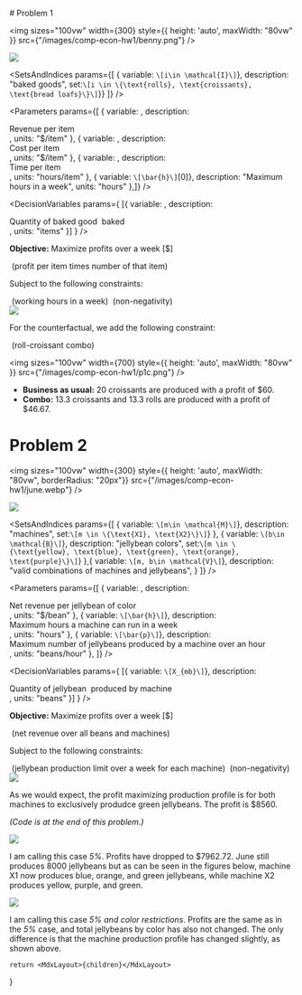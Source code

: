 

<Heading 
    leftText="Fall 2024" 
    centerText="EBGN645 Computational Economics - HW 1"
    rightText="David Baker"
/>

<div>
# Problem 1

<img
    sizes="100vw"
    width={300}
    style={{ height: 'auto', maxWidth: "80vw" }}
    src={"/images/comp-econ-hw1/benny.png"}
/>

![](/images/comp-econ-hw1/p1.png)

<SetsAndIndices params={[
    {
        variable: <Math>{(s=>s.raw)`\[i\in \mathcal{I}\]`}</Math>, 
        description: "baked goods",
        set:<Math>{(s=>s.raw)`\[i \in \{\text{rolls}, \text{croissants}, \text{bread loafs}\}\]`}</Math>}
    ]}
/>

<Parameters params={[
    { variable: <Math>\[r_i\]</Math>, description: <div>Revenue per item <Math>\[i\]</Math></div>, units: "$/item" },
    { variable: <Math>\[c_i\]</Math>, description: <div>Cost per item <Math>\[i\]</Math></div>, units: "$/item" },
    { variable: <Math>\[h_i\]</Math>, description: <div>Time per item <Math>\[i\]</Math></div>, units: "hours/item" },
    { variable: <Math>{(s=>s.raw)`\[\bar{h}\]`[0]}</Math>, description: "Maximum hours in a week", units: "hours" },]}
/>

<DecisionVariables params={
    [{ variable: <Math>\[X_i\]</Math>, description: <div>Quantity of baked good <Math>\[i\]</Math> baked</div>, units: "items" }]
} />


**Objective:** Maximize profits over a week [$]

<TwoColumnEquations>
    <Equation eqkey="profitbakery">
        <Math>{(s=>s.raw)`\[\sum_{i \in \mathcal{I}} (r_i - c_i) X_i\]`[0]}</Math>
        (profit per item times number of that item)
    </Equation>
</TwoColumnEquations>


Subject to the following constraints:

<TwoColumnEquations>
    <Equation eqkey="working-hours">
        <Math>{(s=>s.raw)`\[\sum_{i \in \mathcal{I}} h_i  X_i \leq \bar{h}\]`[0]}</Math>
        (working hours in a week)
    </Equation>
    <Equation eqkey="nnn1">
        <Math>{(s=>s.raw)`\[X_i \geq 0 \quad \forall \ i \in \mathcal{I}\]`[0]}</Math>
        (non-negativity)
    </Equation>
</TwoColumnEquations>


<br />
<img
    sizes="100vw"
    width={700}
    style={{ height: 'auto', maxWidth: "80vw" }}
    src={"/images/comp-econ-hw1/p1b.png"}
/>

For the counterfactual, we add the following constraint:

<TwoColumnEquations>
    <Equation eqkey="rc-combo">
        <Math>{(s=>s.raw)`\[X_{rolls} \geq X_{croissants}\]`[0]}</Math>
        (roll-croissant combo)
    </Equation>
</TwoColumnEquations>


<br />

<img
    sizes="100vw"
    width={700}
    style={{ height: 'auto', maxWidth: "80vw" }}
    src={"/images/comp-econ-hw1/p1c.png"}
/>

<div style={{display: 'flex'}}>
<Figure1 /><Figure2 />
</div>

- **Business as usual:** 20 croissants are produced with a profit of $60.
- **Combo:** 13.3 croissants and 13.3 rolls are produced with a profit of $46.67.


<CodeSnippet rawStr={q1code} filename="q1.gms"/>

# Problem 2

<img
    sizes="100vw"
    width={300}
    style={{ height: 'auto', maxWidth: "80vw", borderRadius: "20px"}}
    src={"/images/comp-econ-hw1/june.webp"}
/>

![](/images/comp-econ-hw1/p2.png)

<SetsAndIndices params={[
    {
        variable: <Math>{(s=>s.raw)`\[m\in \mathcal{M}\]`}</Math>, 
        description: "machines",
        set:<Math>{(s=>s.raw)`\[m \in \{\text{X1}, \text{X2}\}\]`}</Math>
    },
    {
        variable: <Math>{(s=>s.raw)`\[b\in \mathcal{B}\]`}</Math>, 
        description: "jellybean colors",
        set:<Math>{(s=>s.raw)`\[m \in \{\text{yellow}, \text{blue}, \text{green}, \text{orange}, \text{purple}\}\]`}</Math>
    },{
        variable: <Math>{(s=>s.raw)`\[m, b\in \mathcal{V}\]`}</Math>, 
        description: "valid combinations of machines and jellybeans",
    }
    ]}
/>

<Parameters params={[
    { variable: <Math>\[r_b\]</Math>, description: <div>Net revenue per jellybean of color  <Math>\[b\]</Math></div>, units: "$/bean" },
    { variable: <Math>{(s=>s.raw)`\[\bar{h}\]`}</Math>, description: <div>Maximum hours a machine can run in a week</div>, units: "hours" },
    { variable: <Math>{(s=>s.raw)`\[\bar{p}\]`}</Math>, description: <div>Maximum number of jellybeans produced by a machine over an hour</div>, units: "beans/hour" },
]}
/>

<DecisionVariables params={
    [{ variable: <Math>{(s=>s.raw)`\[X_{mb}\]`}</Math>, 
    description: <div>Quantity of jellybean <Math>\[b\]</Math> produced by machine <Math>\[m\]</Math></div>, 
    units: "beans" }]
} />

**Objective:** Maximize profits over a week [$]

<TwoColumnEquations>
    <Equation eqkey="bean-revenue"><Math>{(s=>s.raw)`\[\sum_{m, b \ \in\  \mathcal{V}} (r_b) X_{mb}\]`[0]}</Math>
      (net revenue over all beans and machines)
    </Equation>
</TwoColumnEquations>

Subject to the following constraints:

<TwoColumnEquations>
    <Equation eqkey="bean-prod">
        <Math>{(s=>s.raw)`\[\bar{h}\bar{p} \geq \sum_{b \in \mathcal{B}} X_{mb} \quad \forall \ m \in \mathcal{M}\]`[0]}</Math>
        (jellybean production limit over a week for each machine)
    </Equation>
    <Equation eqkey="bean-nonn">  
        <Math>{(s=>s.raw)`\[X_{mb} \geq 0 \quad \forall \ m \in \mathcal{M}, b \in \mathcal{B}\]`[0]}</Math>
        (non-negativity)
    </Equation>
</TwoColumnEquations>

<br />
<img
    sizes="100vw"
    width={700}
    style={{ height: 'auto', maxWidth: "80vw" }}
    src={"/images/comp-econ-hw1/p2b.png"}
/>

As we would expect, the profit maximizing production profile is for both machines to exclusively produdce green jellybeans. The profit is $8560.

*(Code is at the end of this problem.)*

![](/images/comp-econ-hw1/p2c.png)

I am calling this case *5%*. Profits have dropped to $7962.72. June still produces 8000 jellybeans but as can be seen in the figures below, 
machine X1 now produces blue, orange, and green jellybeans, while machine X2 produces yellow, purple, and green.

<div style={{display: 'flex'}}>
<BeansFigure1 /><BeansFigure2 />
</div>

<FigureProfits />

![](/images/comp-econ-hw1/p2d.png)

I am calling this case *5% and color restrictions*. Profits are the same as in the *5%* case, and total jellybeans by color has also not changed.
The only difference is that the machine production profile has changed slightly, as shown above.

<CodeSnippet rawStr={q2code} filename="q2.gms"/>


</div>

    return <MdxLayout>{children}</MdxLayout>

}
